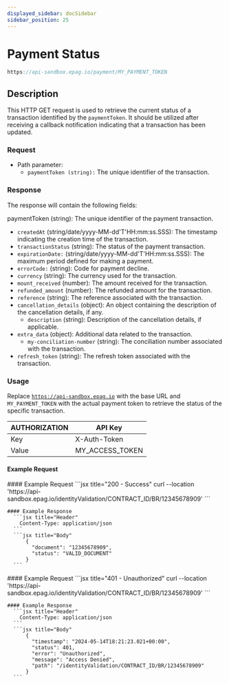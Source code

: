```yaml
---
displayed_sidebar: docSidebar
sidebar_position: 25
---
```



# Payment Status

```jsx
https://api-sandbox.epag.io/payment/MY_PAYMENT_TOKEN
```

## Description

This HTTP GET request is used to retrieve the current status of a transaction identified by the <code>paymentToken</code>. It should be utilized after receiving a callback notification indicating that a transaction has been updated.

### Request

- Path parameter:
  - <code>paymentToken (string):</code> The unique identifier of the transaction.


### Response
The response will contain the following fields:

paymentToken (string): The unique identifier of the payment transaction.

- <code>createdAt</code> (string/date/yyyy-MM-dd'T'HH:mm:ss.SSS): The timestamp indicating the creation time of the transaction.
- <code>transactionStatus</code> (string): The status of the payment transaction.
- <code>expirationDate:</code> (string/date/yyyy-MM-dd'T'HH:mm:ss.SSS): The maximum period defined for making a payment.
- <code>errorCode:</code> (string): Code for payment decline.
- <code>currency</code> (string): The currency used for the transaction.
- <code>mount_received</code> (number): The amount received for the transaction.
- <code>refunded_amount</code> (number): The refunded amount for the transaction.
- <code>reference</code> (string): The reference associated with the transaction.
- <code>cancellation_details</code> (object): An object containing the description of the cancellation details, if any.
  - <code>description</code> (string): Description of the cancellation details, if applicable.
- <code>extra_data</code> (object): Additional data related to the transaction.
  - <code>my-conciliation-number</code> (string): The conciliation number associated with the transaction.
- <code>refresh_token</code> (string): The refresh token associated with the transaction.

### Usage

Replace <code>https://api-sandbox.epag.io</code> with the base URL and <code>MY_PAYMENT_TOKEN</code> with the actual payment token to retrieve the status of the specific transaction.

| AUTHORIZATION | API Key         | 
| ------------- | --------------- |
| Key           | X-Auth-Token    |
| Value         | MY_ACCESS_TOKEN |

#### Example Request

<Tabs>
  <TabItem value="success" label="200 - Success" default>
    #### Example Request
      ```jsx title="200 - Success"
          curl --location 'https://api-sandbox.epag.io/identityValidation/CONTRACT_ID/BR/12345678909'
      ```
    
    #### Example Response
      ```jsx title="Header"
        Content-Type: application/json
      ``` 
      ```jsx title="Body"
          {
            "document": "12345678909",
            "status": "VALID_DOCUMENT"
          }
      ```      
  </TabItem>
  <TabItem value="unauthorized" label="401 - Unauthorized">
    #### Example Request
      ```jsx title="401 - Unauthorized"
          curl --location 'https://api-sandbox.epag.io/identityValidation/CONTRACT_ID/BR/12345678909'
      ```

    #### Example Response
      ```jsx title="Header"
        Content-Type: application/json
      ```  
      ```jsx title="Body"
          {
            "timestamp": "2024-05-14T18:21:23.021+00:00",
            "status": 401,
            "error": "Unauthorized",
            "message": "Access Denied",
            "path": "/identityValidation/CONTRACT_ID/BR/12345678909"
          }
      ```
  </TabItem>
</Tabs>
